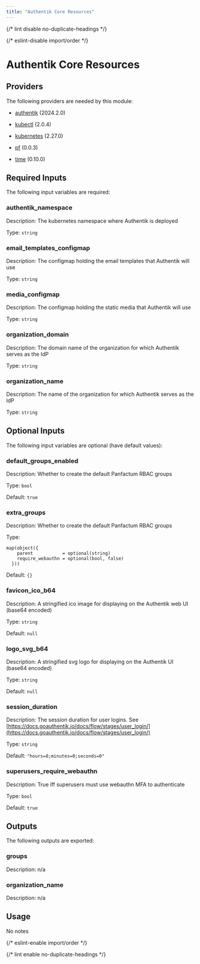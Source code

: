 ```yaml
---
title: "Authentik Core Resources"
---
```



{/* lint disable no-duplicate-headings */}

{/* eslint-disable import/order */}

<ModuleHeader
  name="authentik_core_resources"
  sourceHref="https://github.com/Panfactum/stack/tree/__PANFACTUM_VERSION_EDGE__/packages/infrastructure/authentik_core_resources"
  status="stable"
  type="direct"
/>

# Authentik Core Resources

## Providers

The following providers are needed by this module:

- [authentik](https://registry.terraform.io/providers/goauthentik/authentik/2024.2.0/docs) (2024.2.0)

- [kubectl](https://registry.terraform.io/providers/alekc/kubectl/2.0.4/docs) (2.0.4)

- [kubernetes](https://registry.terraform.io/providers/hashicorp/kubernetes/2.27.0/docs) (2.27.0)

- [pf](https://registry.terraform.io/providers/panfactum/pf/0.0.3/docs) (0.0.3)

- [time](https://registry.terraform.io/providers/hashicorp/time/0.10.0/docs) (0.10.0)

## Required Inputs

The following input variables are required:

### authentik_namespace

Description: The kubernetes namespace where Authentik is deployed

Type: `string`

### email_templates_configmap

Description: The configmap holding the email templates that Authentik will use

Type: `string`

### media_configmap

Description: The configmap holding the static media that Authentik will use

Type: `string`

### organization_domain

Description: The domain name of the organization for which Authentik serves as the IdP

Type: `string`

### organization_name

Description: The name of the organization for which Authentik serves as the IdP

Type: `string`

## Optional Inputs

The following input variables are optional (have default values):

### default_groups_enabled

Description: Whether to create the default Panfactum RBAC groups

Type: `bool`

Default: `true`

### extra_groups

Description: Whether to create the default Panfactum RBAC groups

Type:

```hcl
map(object({
    parent           = optional(string)
    require_webauthn = optional(bool, false)
  }))
```

Default: `{}`

### favicon_ico_b64

Description: A stringified ico image for displaying on the Authentik web UI (base64 encoded)

Type: `string`

Default: `null`

### logo_svg_b64

Description: A stringified svg logo for displaying on the Authentik UI (base64 encoded)

Type: `string`

Default: `null`

### session_duration

Description: The session duration for user logins. See [https://docs.goauthentik.io/docs/flow/stages/user_login/](https://docs.goauthentik.io/docs/flow/stages/user_login/)

Type: `string`

Default: `"hours=8;minutes=0;seconds=0"`

### superusers_require_webauthn

Description: True iff superusers must use webauthn MFA to authenticate

Type: `bool`

Default: `true`

## Outputs

The following outputs are exported:

### groups

Description: n/a

### organization_name

Description: n/a

## Usage

No notes

{/* eslint-enable import/order */}

{/* lint enable no-duplicate-headings */}
